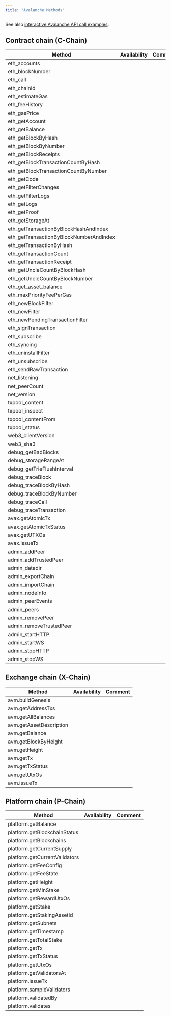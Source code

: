```yaml
---
title: "Avalanche Methods"
---
```


See also [interactive Avalanche API call examples](/api-reference/avalanche-getting-started).

## Contract chain (C-Chain)

| Method                                   | Availability | Comment |
| ---------------------------------------- | ------------ | ------- |
| eth\_accounts                            | <Icon icon="square-check"  iconType="solid" />            |         |
| eth\_blockNumber                         | <Icon icon="square-check"  iconType="solid" />            |         |
| eth\_call                                | <Icon icon="square-check"  iconType="solid" />            |         |
| eth\_chainId                             | <Icon icon="square-check"  iconType="solid" />            |         |
| eth\_estimateGas                         | <Icon icon="square-check"  iconType="solid" />            |         |
| eth\_feeHistory                          | <Icon icon="square-check"  iconType="solid" />            |         |
| eth\_gasPrice                            | <Icon icon="square-check"  iconType="solid" />            |         |
| eth\_getAccount                          | <Icon icon="square-check"  iconType="solid" />            |         |
| eth\_getBalance                          | <Icon icon="square-check"  iconType="solid" />            |         |
| eth\_getBlockByHash                      | <Icon icon="square-check"  iconType="solid" />            |         |
| eth\_getBlockByNumber                    | <Icon icon="square-check"  iconType="solid" />            |         |
| eth\_getBlockReceipts                    | <Icon icon="square-check"  iconType="solid" />            |         |
| eth\_getBlockTransactionCountByHash      | <Icon icon="square-check"  iconType="solid" />            |         |
| eth\_getBlockTransactionCountByNumber    | <Icon icon="square-check"  iconType="solid" />            |         |
| eth\_getCode                             | <Icon icon="square-check"  iconType="solid" />            |         |
| eth\_getFilterChanges                    | <Icon icon="square-check"  iconType="solid" />            |         |
| eth\_getFilterLogs                       | <Icon icon="square-check"  iconType="solid" />            |         |
| eth\_getLogs                             | <Icon icon="square-check"  iconType="solid" />            |         |
| eth\_getProof                            | <Icon icon="square-check"  iconType="solid" />            |         |
| eth\_getStorageAt                        | <Icon icon="square-check"  iconType="solid" />            |         |
| eth\_getTransactionByBlockHashAndIndex   | <Icon icon="square-check"  iconType="solid" />            |         |
| eth\_getTransactionByBlockNumberAndIndex | <Icon icon="square-check"  iconType="solid" />            |         |
| eth\_getTransactionByHash                | <Icon icon="square-check"  iconType="solid" />            |         |
| eth\_getTransactionCount                 | <Icon icon="square-check"  iconType="solid" />            |         |
| eth\_getTransactionReceipt               | <Icon icon="square-check"  iconType="solid" />            |         |
| eth\_getUncleCountByBlockHash            | <Icon icon="square-check"  iconType="solid" />            |         |
| eth\_getUncleCountByBlockNumber          | <Icon icon="square-check"  iconType="solid" />            |         |
| eth\_get\_asset\_balance                 | <Icon icon="square-check"  iconType="solid" />            |         |
| eth\_maxPriorityFeePerGas                | <Icon icon="square-check"  iconType="solid" />            |         |
| eth\_newBlockFilter                      | <Icon icon="square-check"  iconType="solid" />            |         |
| eth\_newFilter                           | <Icon icon="square-check"  iconType="solid" />            |         |
| eth\_newPendingTransactionFilter         | <Icon icon="square-check"  iconType="solid" />            |         |
| eth\_signTransaction                     | <Icon icon="square-check"  iconType="solid" />            |         |
| eth\_subscribe                           | <Icon icon="square-check"  iconType="solid" />            |         |
| eth\_syncing                             | <Icon icon="square-check"  iconType="solid" />            |         |
| eth\_uninstallFilter                     | <Icon icon="square-check"  iconType="solid" />            |         |
| eth\_unsubscribe                         | <Icon icon="square-check"  iconType="solid" />            |         |
| eth\_sendRawTransaction                  | <Icon icon="square-check"  iconType="solid" />            |         |
| net\_listening                           | <Icon icon="square-check"  iconType="solid" />            |         |
| net\_peerCount                           | <Icon icon="square-check"  iconType="solid" />            |         |
| net\_version                             | <Icon icon="square-check"  iconType="solid" />            |         |
| txpool\_content                          | <Icon icon="xmark"  iconType="solid" />            |         |
| txpool\_inspect                          | <Icon icon="xmark"  iconType="solid" />            |         |
| txpool\_contentFrom                      | <Icon icon="xmark"  iconType="solid" />            |         |
| txpool\_status                           | <Icon icon="xmark"  iconType="solid" />            |         |
| web3\_clientVersion                      | <Icon icon="square-check"  iconType="solid" />            |         |
| web3\_sha3                               | <Icon icon="square-check"  iconType="solid" />            |         |
| debug\_getBadBlocks                      | <Icon icon="square-check"  iconType="solid" />            |         |
| debug\_storageRangeAt                    | <Icon icon="square-check"  iconType="solid" />            |         |
| debug\_getTrieFlushInterval              | <Icon icon="square-check"  iconType="solid" />            |         |
| debug\_traceBlock                        | <Icon icon="square-check"  iconType="solid" />            |         |
| debug\_traceBlockByHash                  | <Icon icon="square-check"  iconType="solid" />            |         |
| debug\_traceBlockByNumber                | <Icon icon="square-check"  iconType="solid" />            |         |
| debug\_traceCall                         | <Icon icon="square-check"  iconType="solid" />            |         |
| debug\_traceTransaction                  | <Icon icon="square-check"  iconType="solid" />            |         |
| avax.getAtomicTx                         | <Icon icon="xmark"  iconType="solid" />            |         |
| avax.getAtomicTxStatus                   | <Icon icon="xmark"  iconType="solid" />            |         |
| avax.getUTXOs                            | <Icon icon="xmark"  iconType="solid" />            |         |
| avax.issueTx                             | <Icon icon="xmark"  iconType="solid" />            |         |
| admin\_addPeer                           | <Icon icon="xmark"  iconType="solid" />            |         |
| admin\_addTrustedPeer                    | <Icon icon="xmark"  iconType="solid" />            |         |
| admin\_datadir                           | <Icon icon="xmark"  iconType="solid" />            |         |
| admin\_exportChain                       | <Icon icon="xmark"  iconType="solid" />            |         |
| admin\_importChain                       | <Icon icon="xmark"  iconType="solid" />            |         |
| admin\_nodeInfo                          | <Icon icon="xmark"  iconType="solid" />            |         |
| admin\_peerEvents                        | <Icon icon="xmark"  iconType="solid" />            |         |
| admin\_peers                             | <Icon icon="xmark"  iconType="solid" />            |         |
| admin\_removePeer                        | <Icon icon="xmark"  iconType="solid" />            |         |
| admin\_removeTrustedPeer                 | <Icon icon="xmark"  iconType="solid" />            |         |
| admin\_startHTTP                         | <Icon icon="xmark"  iconType="solid" />            |         |
| admin\_startWS                           | <Icon icon="xmark"  iconType="solid" />            |         |
| admin\_stopHTTP                          | <Icon icon="xmark"  iconType="solid" />            |         |
| admin\_stopWS                            | <Icon icon="xmark"  iconType="solid" />            |         |

## Exchange chain (X-Chain)

| Method                  | Availability | Comment |
| ----------------------- | ------------ | ------- |
| avm.buildGenesis        | <Icon icon="square-check"  iconType="solid" />            |         |
| avm.getAddressTxs       | <Icon icon="square-check"  iconType="solid" />            |         |
| avm.getAllBalances      | <Icon icon="square-check"  iconType="solid" />            |         |
| avm.getAssetDescription | <Icon icon="square-check"  iconType="solid" />            |         |
| avm.getBalance          | <Icon icon="square-check"  iconType="solid" />            |         |
| avm.getBlockByHeight    | <Icon icon="square-check"  iconType="solid" />            |         |
| avm.getHeight           | <Icon icon="square-check"  iconType="solid" />            |         |
| avm.getTx               | <Icon icon="square-check"  iconType="solid" />            |         |
| avm.getTxStatus         | <Icon icon="square-check"  iconType="solid" />            |         |
| avm.getUtxOs            | <Icon icon="square-check"  iconType="solid" />            |         |
| avm.issueTx             | <Icon icon="square-check"  iconType="solid" />            |         |

## Platform chain (P-Chain)

| Method                        | Availability | Comment |
| ----------------------------- | ------------ | ------- |
| platform.getBalance           | <Icon icon="square-check"  iconType="solid" />            |         |
| platform.getBlockchainStatus  | <Icon icon="square-check"  iconType="solid" />            |         |
| platform.getBlockchains       | <Icon icon="square-check"  iconType="solid" />            |         |
| platform.getCurrentSupply     | <Icon icon="square-check"  iconType="solid" />            |         |
| platform.getCurrentValidators | <Icon icon="square-check"  iconType="solid" />            |         |
| platform.getFeeConfig         | <Icon icon="square-check"  iconType="solid" />            |         |
| platform.getFeeState          | <Icon icon="square-check"  iconType="solid" />            |         |
| platform.getHeight            | <Icon icon="square-check"  iconType="solid" />            |         |
| platform.getMinStake          | <Icon icon="square-check"  iconType="solid" />            |         |
| platform.getRewardUtxOs       | <Icon icon="square-check"  iconType="solid" />            |         |
| platform.getStake             | <Icon icon="square-check"  iconType="solid" />            |         |
| platform.getStakingAssetId    | <Icon icon="square-check"  iconType="solid" />            |         |
| platform.getSubnets           | <Icon icon="square-check"  iconType="solid" />            |         |
| platform.getTimestamp         | <Icon icon="square-check"  iconType="solid" />            |         |
| platform.getTotalStake        | <Icon icon="square-check"  iconType="solid" />            |         |
| platform.getTx                | <Icon icon="square-check"  iconType="solid" />            |         |
| platform.getTxStatus          | <Icon icon="square-check"  iconType="solid" />            |         |
| platform.getUtxOs             | <Icon icon="square-check"  iconType="solid" />            |         |
| platform.getValidatorsAt      | <Icon icon="square-check"  iconType="solid" />            |         |
| platform.issueTx              | <Icon icon="square-check"  iconType="solid" />            |         |
| platform.sampleValidators     | <Icon icon="square-check"  iconType="solid" />            |         |
| platform.validatedBy          | <Icon icon="square-check"  iconType="solid" />            |         |
| platform.validates            | <Icon icon="square-check"  iconType="solid" />            |         |
